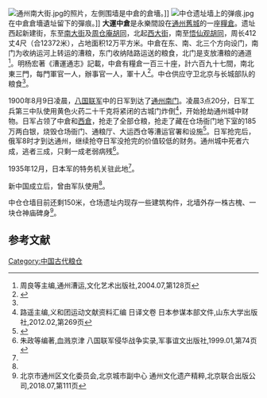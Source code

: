 {{coord|39.904367|N|116.66082|E|type:landmark|display=title}}
[[File:通州南大街.jpg|thumb]]的照片，左側围墙是中倉的倉墻。]]
[[File:中仓遗址墙上的弹痕.jpg|thumb]]在中倉倉墻遺址留下的彈痕。]]
'''大運中倉'''是永樂間設在[[通州_(北京)|通州舊城]]的一座[[糧倉|糧倉]]。遗址西起新建街，东至[[南大街|南大街]]及[[周仓庵胡同|周仓庵胡同]]，北起[[西大街|西大街]]，南至[[悟仙观胡同|悟仙观胡同]]，周长412丈4尺（合12372米），占地面积12万平方米。中倉在东、南、北三个方向设门，南门为收纳运河上转运的漕粮，东门收纳陆路运送的粮食，北门是支放漕粮的通道<ref>周良等主编,通州漕运,文化艺术出版社,2004.07,第128页</ref>。明杨宏著《漕運通志》記載，中倉有糧倉一百三十座，計六百九十七間，南北東三門，每門軍官一人，辦事官一人，軍十人<ref name="漕倉表">{{cite wikisource |title=漕運通志卷之六 漕倉表|wslink= 漕運通志/6 |wslanguage=zh}}</ref>。中仓供应守卫北京与长城部队的粮食<ref name="通州文化遗产精粹" />。

1900年8月9日凌晨，[[八国联军|八国联军]]中的日军到达了[[通州南门|通州南门]]。凌晨3点20分，日军工兵第三中队使用黄色火药二十千克将紧闭的古城门炸倒<ref>路遥主编,义和团运动文献资料汇编  日译文卷  日本参谋本部文件,山东大学出版社,2012.02,第269页</ref>，开始抢劫通州城中财物。日军占领了中倉和[[大運西倉|西倉]]，抢走了全部仓粮，抢走了藏在仓场衙门地下室的185万两白银，烧毁仓场衙门、通粮厅、大运西仓等漕运官署和设施<ref>{{cite news |author1=王密林 |title=消失的粮仓：千年漕运的见证 |url=http://www.xinhuanet.com/book/2017-10/27/c_129726562_2.htm |accessdate=2020-12-17 |work=北京晚报 |date=2017-10-27 |archive-date=2021-09-24 |archive-url=https://web.archive.org/web/20210924083222/http://www.xinhuanet.com/book/2017-10/27/c_129726562_2.htm }}</ref>。日军抢完后，俄军8时才到达通州，继续抢夺日军没抢完的价值较低的财务。通州城中死者六成，逃者三成，只剩一成老弱病残<ref>朱政等编著,血溅京津  八国联军侵华战争实录,军事谊文出版社,1999.01,第74页</ref>。

1935年12月，日本军的特务机关驻此地<ref name="通州文化遗产精粹" />。

新中国成立后，曾由军队使用<ref name="通州文化遗产精粹" />。

中仓仓墙目前还剩150米，仓场遗址内现存一些建筑构件，北墙外存一株古槐、一块仓神庙碑身<ref name="通州文化遗产精粹">北京市通州区文化委员会,北京城市副中心  通州文化遗产精粹,北京联合出版公司,2018.07,第111页</ref>。
==参考文献==
{{reflist}}

{{通州城池圖}}
{{漕倉表}}
{{京通石道}}
[[Category:中国古代粮仓|Category:中国古代粮仓]]